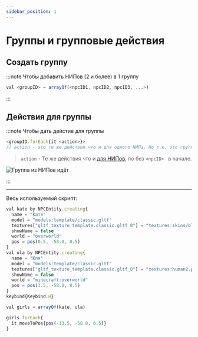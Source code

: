 ```yaml
---
sidebar_position: 1
---
```


# Группы и групповые действия

## Создать группу

:::note Чтобы добавить НИПов (2 и более) в 1 группу
```jsx
val <groupID> = arrayOf(<npcID1, npcID2, npcID3, ...>)
```
:::

## Действия для группы

:::note Чтобы дать дейстие для группы
```jsx
<groupID.forEach{it <action>}>
// action - это те же действия что и для одного НИПа. Но т.к. это группа, мы даёт это действие каждому НИПу, кто находится в этой группе
```
> `action` - Те же действия что и [для НИПов](actions-npc.mdx), по без `<npcID> ` в начале.

![Группа из НИПов идёт](../../.resourses/group-npcs-moveToPos.gif)

:::

---

Весь используемый скрипт:
```jsx
val kate by NPCEntity.creating{
  name = "Катя"
  model = "models:template/classic.gltf"
  textures["gltf_texture_template.classic.gltf_0"] = "textures:skins/black5.png"
  showName = false
  world = "overworld"
  pos = pos(0.5, -58.0, 0.5)
}
val ula by NPCEntity.creating{
  name = "Юля"
  model = "models:template/classic.gltf"
  textures["gltf_texture_template.classic.gltf_0"] = "textures:human2.png"
  showName = false
  world = "minecraft:overworld"
  pos = pos(3.5, -58.0, 8.5)
}
keybind{Keybind.H}

val girls = arrayOf(kate, ula)

girls.forEach{
  it moveToPos{pos(-13.5, -58.0, 6.5)}
}
```